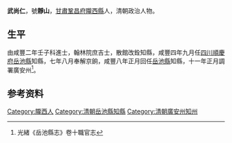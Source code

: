 {{明清人物信息框
| 姓名 =武尚仁
| 最高職務 = [[四川|四川]][[岳池縣|岳池縣]][[知縣|知縣]]
| 國家 = 大清
| 籍貫 = [[甘肅|甘肅]][[鞏昌府|鞏昌府]][[隴西縣|隴西縣]]
| 字號 =號靜山
| 出生日期 = ？年？月？日
| 逝世日期 = ？年？月？日
| 墓葬 = 
| 配偶 =  
| 親屬 = 曾祖、祖、父，母
| 出身 =咸豐二年壬子科進士翰林院庶吉士散館改銓知縣 
| 著作 =  
*
}}
'''武尚仁'''{{BD|？年||？年||}}，號'''靜山'''，[[甘肅|甘肅]][[鞏昌府|鞏昌府]][[隴西縣|隴西縣]]人，清朝政治人物。

== 生平 ==
由咸豐二年壬子科進士，翰林院庶吉士，散館改銓知縣，咸豐四年九月任[[四川|四川]][[順慶府|順慶府]][[岳池縣|岳池縣]]知縣，七年八月奉解京餉，咸豐八年正月回任[[岳池縣|岳池縣]]知縣，十一年正月調署廣安州<ref>光緒《岳池縣志》卷十職官志</ref>。

== 参考资料 ==
{{reflist}}

{{咸豐二年壬子恩科殿試金榜}}

{{Authority control}}

{{DEFAULTSORT:}}
[[Category:隴西人|Category:隴西人]]
[[Category:清朝岳池縣知縣|Category:清朝岳池縣知縣]]
[[Category:清朝廣安州知州|Category:清朝廣安州知州]]


{{清朝人物小作品}}